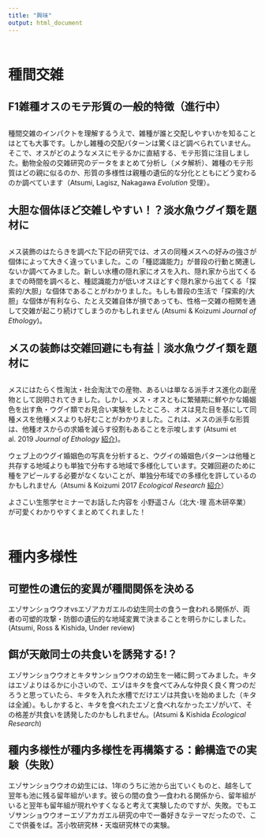 ```yaml
---
title: "興味"
output: html_document
---
```


<div style="margin-bottom:60px;">
</div>

# 種間交雑

<div style="margin-bottom:30px;">
</div>

## F1雑種オスのモテ形質の一般的特徴（進行中）

<div style="margin-bottom:30px;">
</div>

種間交雑のインパクトを理解するうえで、雑種が誰と交配しやすいかを知ることはとても大事です。しかし雑種の交配パターンは驚くほど調べられていません。そこで、オスがどのようなメスにモテるかに直結する、モテ形質に注目しました。動物全般の交雑研究のデータをまとめて分析し（メタ解析）、雑種のモテ形質はどの親に似るのか、形質の多様性は親種の遺伝的な分化とともにどう変わるのか調べています（Atsumi, Lagisz, Nakagawa *Evolution* 受理）。

<div style="margin-bottom:30px;">
</div>

## 大胆な個体ほど交雑しやすい！？淡水魚ウグイ類を題材に

<div style="margin-bottom:30px;">
</div>

メス装飾のはたらきを調べた下記の研究では、オスの同種メスへの好みの強さが個体によって大きく違っていました。この「種認識能力」が普段の行動と関連しないか調べてみました。新しい水槽の隠れ家にオスを入れ、隠れ家から出てくるまでの時間を調べると、種認識能力が低いオスほどすぐ隠れ家から出てくる「探索的/大胆」な個体であることがわかりました。もしも普段の生活で「探索的/大胆」な個体が有利なら、たとえ交雑自体が損であっても、性格ー交雑の相関を通して交雑が起こり続けてしまうのかもしれません (Atsumi & Koizumi *Journal of Ethology*)。

<div style="margin-bottom:30px;">
</div>

## メスの装飾は交雑回避にも有益｜淡水魚ウグイ類を題材に

<div style="margin-bottom:30px;">
</div>

メスにはたらく性淘汰・社会淘汰での産物、あるいは単なる派手オス進化の副産物として説明されてきました。しかし、メス・オスともに繁殖期に鮮やかな婚姻色を出す魚・ウグイ類でお見合い実験をしたところ、オスは見た目を基にして同種メスを他種メスよりも好むことがわかりました。これは、メスの派手な形質は、他種オスからの求婚を減らす役割もあることを示唆します (Atsumi et al. 2019 *Journal of Ethology* [紹介](https://buna.info/article/2242/))。

ウェブ上のウグイ婚姻色の写真を分析すると、ウグイの婚姻色パターンは他種と共存する地域よりも単独で分布する地域で多様化しています。交雑回避のために種をアピールする必要がなくないことが、単独分布域での多様化を許しているのかもしれません（Atsumi & Koizumi 2017 *Ecological Research* [紹介](https://academist-cf.com/journal/?p=4492)）


よさこい生態学セミナーでお話した内容を
小野遥さん（北大･理 高木研卒業）が可愛くわかりやすくまとめてくれました！

<div style="margin-bottom:60px;">
</div>

# 種内多様性

<div style="margin-bottom:30px;">
</div>

## 可塑性の遺伝的変異が種間関係を決める

</div>

エゾサンショウウオvsエゾアカガエルの幼生同士の食うー食われる関係が、両者の可塑的攻撃・防御の遺伝的な地域変異で決まることを明らかにしました。(Atsumi, Ross & Kishida, Under review)

</div>

## 餌が天敵同士の共食いを誘発する!？

</div>

エゾサンショウウオとキタサンショウウオの幼生を一緒に飼ってみました。キタはエゾよりはるかに小さいので、エゾはキタを食べてみんな仲良く良く育つのだろうと思っていたら、キタを入れた水槽でだけエゾは共食いを始めました（キタは全滅）。もしかすると、キタを食べれたエゾと食べれなかったエゾがいて、その格差が共食いを誘発したのかもしれません。(Atsumi & Kishida *Ecological Research*)

</div>

## 種内多様性が種内多様性を再構築する：齢構造での実験（失敗）

</div>

エゾサンショウウオの幼生には、1年のうちに池から出ていくものと、越冬して翌年も池に残る留年組がいます。彼らの間の食う―食われる関係から、留年組がいると翌年も留年組が現れやすくなると考えて実験したのですが、失敗。でもエゾサンショウウオーエゾアカガエル研究の中で一番好きなテーマだったので、ここで供養をば。苫小牧研究林・天塩研究林での実験。

